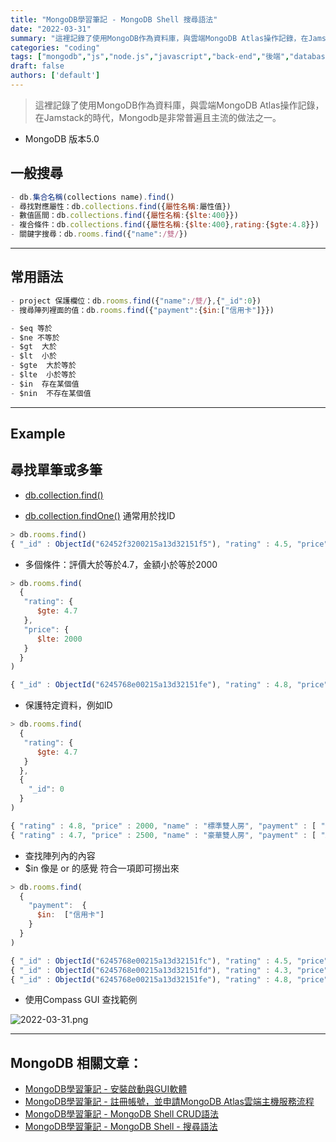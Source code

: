 ```yaml
---
title: "MongoDB學習筆記 - MongoDB Shell 搜尋語法"
date: "2022-03-31"
summary: "這裡記錄了使用MongoDB作為資料庫，與雲端MongoDB Atlas操作記錄，在Jamstack的時代，Mongodb是非常普遍且主流的做法之一。"
categories: "coding"
tags: ["mongodb","js","node.js","javascript","back-end","後端","database","db","Jamstack"]
draft: false
authors: ['default']
---
```


> 這裡記錄了使用MongoDB作為資料庫，與雲端MongoDB Atlas操作記錄，在Jamstack的時代，Mongodb是非常普遍且主流的做法之一。

- MongoDB 版本5.0

## 一般搜尋

```js showLineNumbers
- db.集合名稱(collections name).find()
- 尋找對應屬性：db.collections.find({屬性名稱:屬性值})
- 數值區間：db.collections.find({屬性名稱:{$lte:400}})
- 複合條件：db.collections.find({屬性名稱:{$lte:400},rating:{$gte:4.8}})
- 關鍵字搜尋：db.rooms.find({"name":/雙/})
```
---

## 常用語法

```js showLineNumbers
- project 保護欄位：db.rooms.find({"name":/雙/},{"_id":0})
- 搜尋陣列裡面的值：db.rooms.find({"payment":{$in:["信用卡"]}})

- $eq 等於
- $ne 不等於
- $gt  大於
- $lt  小於
- $gte  大於等於
- $lte  小於等於
- $in  存在某個值
- $nin  不存在某個值
```



---


## Example

## 尋找單筆或多筆

- [db.collection.find()](https://www.mongodb.com/docs/manual/reference/method/db.collection.find/#mongodb-method-db.collection.find)

- [db.collection.findOne()](https://www.mongodb.com/docs/manual/reference/method/db.collection.findOne/) 通常用於找ID

```js showLineNumbers
> db.rooms.find()
{ "_id" : ObjectId("62452f3200215a13d32151f5"), "rating" : 4.5, "price" : 1000, "name" : "標準單人房" }
```

- 多個條件：評價大於等於4.7，金額小於等於2000

```js showLineNumbers
> db.rooms.find(
  {
   "rating": {
      $gte: 4.7
   },
   "price": {
      $lte: 2000
   }
  }
)

{ "_id" : ObjectId("6245768e00215a13d32151fe"), "rating" : 4.8, "price" : 2000, "name" : "標準雙人房", "payment" : [ "信用卡", "ATM" ] }
```

- 保護特定資料，例如ID

```js showLineNumbers
> db.rooms.find(
  {
   "rating": {
      $gte: 4.7
   }
  },
  {
    "_id": 0
  }
)

{ "rating" : 4.8, "price" : 2000, "name" : "標準雙人房", "payment" : [ "信用卡", "ATM" ] }
{ "rating" : 4.7, "price" : 2500, "name" : "豪華雙人房", "payment" : [ "ATM" ] }
```

- 查找陣列內的內容
- $in 像是 or 的感覺 符合一項即可撈出來

```js showLineNumbers
> db.rooms.find(
  {
    "payment":  {
      $in:  ["信用卡"]
    }
  }
)

{ "_id" : ObjectId("6245768e00215a13d32151fc"), "rating" : 4.5, "price" : 1000, "name" : "標準單人房", "payment" : [ "信用卡", "ATM" ] }
{ "_id" : ObjectId("6245768e00215a13d32151fd"), "rating" : 4.3, "price" : 1500, "name" : "豪華單人房", "payment" : [ "信用卡", "ATM" ] }
{ "_id" : ObjectId("6245768e00215a13d32151fe"), "rating" : 4.8, "price" : 2000, "name" : "標準雙人房", "payment" : [ "信用卡", "ATM" ] }
```

- 使用Compass GUI 查找範例

![2022-03-31.png](/static/images/blog/mongodb-4/2022-03-31.png)

---

## MongoDB 相關文章：
- <a href="/blog/learn-mongodb/mongodb-1">MongoDB學習筆記 - 安裝啟動與GUI軟體</a><br/>
- <a href="/blog/learn-mongodb/mongodb-2">MongoDB學習筆記 - 註冊帳號，並申請MongoDB Atlas雲端主機服務流程</a><br/>
- <a href="/blog/learn-mongodb/mongodb-3">MongoDB學習筆記 - MongoDB Shell CRUD語法</a><br/>
- <a href="/blog/learn-mongodb/mongodb-4">MongoDB學習筆記 - MongoDB Shell - 搜尋語法</a><br/>
